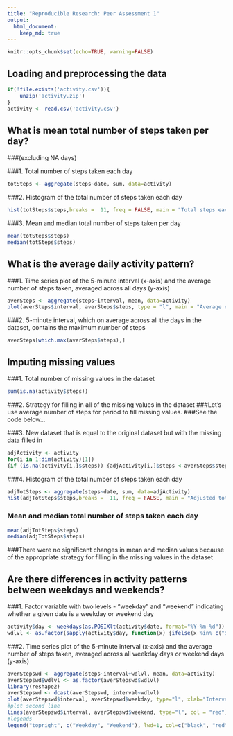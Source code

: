 ```yaml
---
title: "Reproducible Research: Peer Assessment 1"
output: 
  html_document:
    keep_md: true
---
```


```r
knitr::opts_chunk$set(echo=TRUE, warning=FALSE)
```

## Loading and preprocessing the data

```r
if(!file.exists('activity.csv')){
    unzip('activity.zip')
}
activity <- read.csv('activity.csv')
```

## What is mean total number of steps taken per day?
###(excluding NA days)

###1. Total number of steps taken each day
```r
totSteps <- aggregate(steps~date, sum, data=activity)
```
###2. Histogram of the total number of steps taken each day 
```r
hist(totSteps$steps,breaks =  11, freq = FALSE, main = "Total steps each day", xlab = "Total steps")
```

###3. Mean and median total number of steps taken per day
```r
mean(totSteps$steps)
median(totSteps$steps)
```
## What is the average daily activity pattern?
###1. Time series plot of the 5-minute interval (x-axis) and the average number of steps taken, averaged across all days (y-axis)
```r
averSteps <- aggregate(steps~interval, mean, data=activity)
plot(averSteps$interval, averSteps$steps, type = "l", main = "Average number of steps across day", xlab = "Interval", ylab = "Steps")
```

###2. 5-minute interval, which on average across all the days in the dataset, contains the maximum number of steps
```r
averSteps[which.max(averSteps$steps),]
```

## Imputing missing values
###1. Total number of missing values in the dataset
```r
sum(is.na(activity$steps))
```
###2. Strategy for filling in all of the missing values in the dataset
###Let's use average number of steps for period to fill missing values.
###See the code below...

###3. New dataset that is equal to the original dataset but with the missing data filled in
```r
adjActivity <- activity
for(i in 1:dim(activity)[1])
{if (is.na(activity[i,]$steps)) {adjActivity[i,]$steps <-averSteps$steps[which(averSteps$interval == activity[i,]$interval)] } }
```

###4. Histogram of the total number of steps taken each day
```r
adjTotSteps <- aggregate(steps~date, sum, data=adjActivity)
hist(adjTotSteps$steps,breaks =  11, freq = FALSE, main = "Adjusted total steps each day", xlab = "Total steps")
```

### Mean and median total number of steps taken each day
```r
mean(adjTotSteps$steps)
median(adjTotSteps$steps)
```
###There were no significant changes in mean and median values because of the appropriate strategy for filling in the missing values in the dataset

## Are there differences in activity patterns between weekdays and weekends?
###1. Factor variable with two levels - "weekday" and "weekend" indicating whether a given date is a weekday or weekend day
```r
activity$day <- weekdays(as.POSIXlt(activity$date, format="%Y-%m-%d"))
wdlvl <- as.factor(sapply(activity$day, function(x) {ifelse(x %in% c("Suturday","Sunday"),"weekend","weekday") }))

```
###2. Time series plot of the 5-minute interval (x-axis) and the average number of steps taken, averaged across all weekday days or weekend days (y-axis)
```r
averStepswd <- aggregate(steps~interval+wdlvl, mean, data=activity)
averStepswd$wdlvl <- as.factor(averStepswd$wdlvl)
library(reshape2)
averStepswd <- dcast(averStepswd, interval~wdlvl)
plot(averStepswd$interval, averStepswd$weekday, type="l", xlab="Interval", ylab="Steps")
#plot second line
lines(averStepswd$interval, averStepswd$weekend, type="l", col = "red")
#legends
legend("topright", c("Weekday", "Weekend"), lwd=1, col=c("black", "red"))

```



